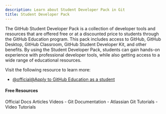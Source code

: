 ```yaml
---
description: Learn about Student Developer Pack in Git
title: Student Developer Pack
---
```


The GitHub Student Developer Pack is a collection of developer tools and resources that are offered free or at a discounted price to students through the GitHub Education program. This pack includes access to GitHub, GitHub Desktop, GitHub Classroom, GitHub Student Developer Kit, and other benefits. By using the Student Developer Pack, students can gain hands-on experience with professional developer tools, while also getting access to a wide range of educational resources.

Visit the following resource to learn more:

- [@official@Apply to GitHub Education as a student](https://docs.github.com/en/education/explore-the-benefits-of-teaching-and-learning-with-github-education/github-education-for-students/apply-to-github-education-as-a-student)

#### Free Resources

<Tabs defaultValue="official">
<TabsList>
<TabsTrigger value="official">Official Docs</TabsTrigger>
<TabsTrigger value="article">Articles</TabsTrigger>
<TabsTrigger value="video">Videos</TabsTrigger>
</TabsList>

<TabsContent value="official">
- <Link href="https://git-scm.com/docs">Git Documentation</Link>
</TabsContent>
<TabsContent value="article">
- <Link href="https://www.atlassian.com/git/tutorials">Atlassian Git Tutorials</Link>
</TabsContent>
<TabsContent value="video">
- <Link href="https://www.youtube.com/results?search_query=git+student-developer-pack+tutorial">Video Tutorials</Link>
</TabsContent>
</Tabs>

<Outlet path="5-github/basics/student-developer-pack" />
